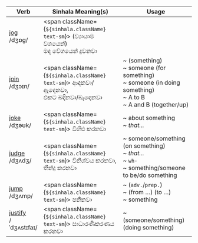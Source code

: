 
| Verb                                                                                                             | Sinhala Meaning(s)                      | Usage                                                                                                                   |
| ---------------------------------------------------------------------------------------------------------------- | --------------------------------------- | ----------------------------------------------------------------------------------------------------------------------- |
| <a href="/essential-verbs/j/examples#jog">jog</a>         <br/><span className="font-light">/dʒɒɡ/       </span> |<span className={`${sinhala.className} text-sm`}> (ව්‍යායාම වශයෙන්)<br/>මඳ වේගයෙන් දුවනවා </span> |                                                                                                                         |
| <a href="/essential-verbs/j/examples#join">join</a>       <br/><span className="font-light">/dʒɔɪn/      </span> |<span className={`${sinhala.className} text-sm`}> ආඳනවා/ඈඳෙනවා,<br/>එකට බඳිනවා/බැඳෙනවා   </span> | ~ (something)<br/>~ someone (for something)<br/>~ someone (in doing something)<br/>~ A to B<br/>~ A and B (together/up) |
| <a href="/essential-verbs/j/examples#joke">joke</a>       <br/><span className="font-light">/dʒəʊk/      </span> |<span className={`${sinhala.className} text-sm`}> විහිළු කරනවා                           </span> | ~ about something<br/>~ _that..._                                                                                       |
| <a href="/essential-verbs/j/examples#judge">judge</a>     <br/><span className="font-light">/dʒʌdʒ/      </span> |<span className={`${sinhala.className} text-sm`}> විනිශ්චය කරනවා,<br/>තීන්දු කරනවා       </span> | ~ someone/something (on something)<br/>~ _that..._<br/>~ `wh-`<br/>~ something/someone to be/do something               |
| <a href="/essential-verbs/j/examples#jump">jump</a>       <br/><span className="font-light">/dʒʌmp/      </span> |<span className={`${sinhala.className} text-sm`}> පනිනවා                                 </span> | ~ (`adv.`/`prep.`)<br/>~ (from …) (to …)<br/>~ something                                                                |
| <a href="/essential-verbs/j/examples#justify">justify</a> <br/><span className="font-light">/ˈdʒʌstɪfaɪ/ </span> |<span className={`${sinhala.className} text-sm`}> සාධාරණීකරණය කරනවා                      </span> | ~ (someone/something) (doing something)                                                                                 |